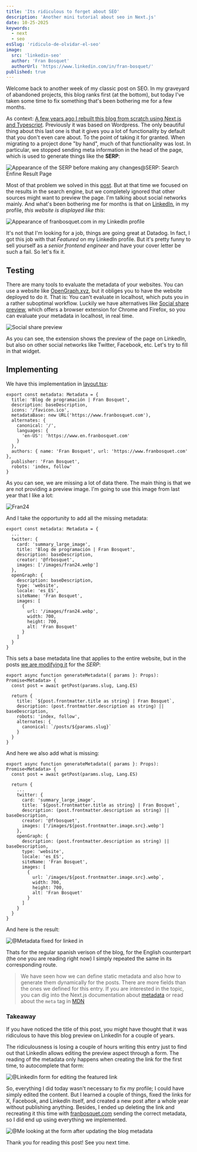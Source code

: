 ```yaml
---
title: 'Its ridiculous to forget about SEO'
description: 'Another mini tutorial about seo in Next.js'
date: 10-25-2025
keywords:
  - next
  - seo
esSlug: 'ridiculo-de-olvidar-el-seo'
image:
  src: 'linkedin-seo'
  author: 'Fran Bosquet'
  authorUrl: 'https://www.linkedin.com/in/fran-bosquet/'
published: true
---
```


Welcome back to another week of my classic post on SEO. In my graveyard of abandoned projects, this blog ranks first (at the bottom), but today I've taken some time to fix something that's been bothering me for a few months.

As context: [A few years ago I rebuilt this blog from scratch using Next.js and Typescript](/posts/refresh). Previously it was based on Wordpress. The only beautiful thing about this last one is that it gives you a lot of functionality by default that you don't even care about. To the point of taking it for granted. When migrating to a project done "by hand", much of that functionality was lost. In particular, we stopped sending meta information in the head of the page, which is used to generate things like the **SERP**:

![Appearance of the SERP before making any changes@SERP: Search Enfine Result Page](serp1)

Most of that problem we solved in this [post](/posts/seo-one). But at that time we focused on the results in the search engine, but we completely ignored that other sources might want to preview the page. I'm talking about social networks mainly. And what's been bothering me for months is that on [LinkedIn](https://www.linkedin.com/in/fran-bosquet/), in my profile, *this website is displayed like this*:

![Appearance of franbosquet.com in my LinkedIn profile](linkedin-seo)

It's not that I'm looking for a job, things are going great at Datadog. In fact, I got this job with that _Featured_ on my LinkedIn profile. But it's pretty funny to sell yourself as a _senior frontend engineer_ and have your cover letter be such a fail. So let's fix it.

## Testing

There are many tools to evaluate the metadata of your websites. You can use a website like [OpenGraph.xyz](https://opengraph.xyz/), but it obliges you to have the website deployed to do it. That is: You can't evaluate in localhost, which puts you in a rather suboptimal workflow. Luckily we have alternatives like [Social share preview](https://socialsharepreview.com/), which offers a browser extension for Chrome and Firefox, so you can evaluate your metadata in localhost, in real time.

![Social share preview](social-share-preview)

As you can see, the extension shows the preview of the page on LinkedIn, but also on other social networks like Twitter, Facebook, etc. Let's try to fill in that widget.

## Implementing

We have this implementation in [layout.tsx](https://github.com/FrBosquet/fran-bosquet/blob/2d49e4bc8bc97b76a8223ae3b26bc5257b7f6e5d/app/(es)/layout.tsx#L16-36):

```tsx@/app/layout.tsx
export const metadata: Metadata = {
  title: 'Blog de programación | Fran Bosquet',
  description: baseDescription,
  icons: '/favicon.ico',
  metadataBase: new URL('https://www.franbosquet.com'),
  alternates: {
    canonical: '/',
    languages: {
      'en-US': 'https://www.en.franbosquet.com'
    }
  },
  authors: { name: 'Fran Bosquet', url: 'https://www.franbosquet.com' },
  publisher: 'Fran Bosquet',
  robots: 'index, follow'
}
```

As you can see, we are missing a lot of data there. The main thing is that we are not providing a preview image. I'm going to use this image from last year that I like a lot:

![Fran24](fran24)

And I take the opportunity to add all the missing metadata:

```tsx
export const metadata: Metadata = {
  ...
  twitter: {
    card: 'summary_large_image',
    title: 'Blog de programación | Fran Bosquet',
    description: baseDescription,
    creator: '@frbosquet',
    images: ['/images/fran24.webp']
  },
  openGraph: {
    description: baseDescription,
    type: 'website',
    locale: 'es_ES',
    siteName: 'Fran Bosquet',
    images: [
      {
        url: '/images/fran24.webp',
        width: 700,
        height: 700,
        alt: 'Fran Bosquet'
      }
    ]
  }
}
```

This sets a base metadata line that applies to the entire website, but in the posts [we are modifying it](https://github.com/FrBosquet/fran-bosquet/blob/df13951de3ced8b251398f629fd33c0e50785552/app/(es)/posts/%5Bslug%5D/page.tsx#L31) for the _SERP_:

```tsx@app/(es)/posts/[slug]/page.tsx
export async function generateMetadata({ params }: Props): Promise<Metadata> {
  const post = await getPost(params.slug, Lang.ES)

  return {
    title: `${post.frontmatter.title as string} | Fran Bosquet`,
    description: (post.frontmatter.description as string) || baseDescription,
    robots: 'index, follow',
    alternates: {
      canonical: `/posts/${params.slug}`
    }
  }
}
```

And here we also add what is missing:

```tsx@app/(es)/posts/[slug]/page.tsx
export async function generateMetadata({ params }: Props): Promise<Metadata> {
  const post = await getPost(params.slug, Lang.ES)

  return {
    ...
    twitter: {
      card: 'summary_large_image',
      title: `${post.frontmatter.title as string} | Fran Bosquet`,
      description: (post.frontmatter.description as string) || baseDescription,
      creator: '@frbosquet',
      images: ['/images/${post.frontmatter.image.src}.webp']
    },
    openGraph: {
      description: (post.frontmatter.description as string) || baseDescription,
      type: 'website',
      locale: 'es_ES',
      siteName: 'Fran Bosquet',
      images: [
        {
          url: `/images/${post.frontmatter.image.src}.webp`,
          width: 700,
          height: 700,
          alt: 'Fran Bosquet'
        }
      ]
    }
  }
}
```

And here is the result:

![@Metadata fixed for linked in](linkedin-seo-fix)

Thats for the regular spanish verison of the blog, for the English counterpart (the one you are reading right now) I simply repeated the same in its corresponding route.

> We have seen how we can define static metadata and also how to generate them dynamically for the posts. There are more fields than the ones we defined for this entry. If you are interested in the topic, you can dig into the Next.js documentation about [metadata](https://nextjs.org/docs/app/api-reference/functions/generate-metadata#metadata-fields) or read about the `meta` tag in [MDN](https://developer.mozilla.org/en-US/docs/Web/HTML/Reference/Elements/meta)

### Takeaway

If you have noticed the title of this post, you might have thought that it was ridiculous to have this blog preview on LinkedIn for a couple of years.

The ridiculousness is losing a couple of hours writing this entry just to find out that LinkedIn allows editing the preview aspect through a form. The reading of the metadata only happens when creating the link for the first time, to autocomplete that form:

![@LinkedIn form for editing the featured link](linkedin-edit-link)

So, everything I did today wasn't necessary to fix my profile; I could have simply edited the content. But I learned a couple of things, fixed the links for X, Facebook, and LinkedIn itself, and created a new post after a whole year without publishing anything. Besides, I ended up deleting the link and recreating it this time with [franbosquet.com](https://franbosquet.com) sending the correct metadata, so I did end up using everything we implemented.

![@Me looking at the form after updating the blog metadata](payaso)

Thank you for reading this post! See you next time.
